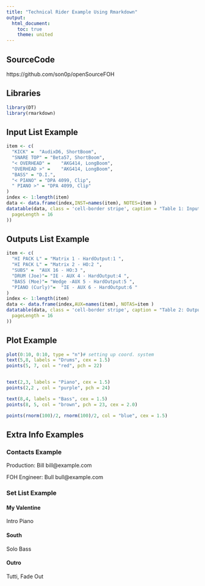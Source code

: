 ```yaml
---
title: "Technical Rider Example Using Rmarkdown"
output:
  html_document:
    toc: true
    theme: united
---
```


## SourceCode
  https://github.com/son0p/openSourceFOH

## Libraries
```r
library(DT)
library(rmarkdown)
````

## Input List Example

```r

item <- c(
  "KICK" =	"AudixD6, ShortBoom",
  "SNARE TOP" =	"Beta57, ShortBoom",
  "< OVERHEAD" =	"AKG414, LongBoom",
  "OVERHEAD >" =	"AKG414, LongBoom",
  "BASS" = "D.I.",
  "< PIANO" = "DPA 4099, Clip",
  " PIANO >" = "DPA 4099, Clip"
)
index <- 1:length(item)
data <- data.frame(index,INST=names(item), NOTES=item )
datatable(data, class = 'cell-border stripe', caption = "Table 1: Input List ",options = list(
  pageLength = 16
))
```



## Outputs List Example

```r
item <- c(
  "HI PACK L" =	"Matrix 1 - HardOutput:1 ",
  "HI PACK L" =	"Matrix 2 - HO:2 ",
  "SUBS" =	"AUX 16 - HO:3 ",
  "DRUM (Joe)"=	"IE - AUX 4 - HardOutput:4 ",
  "BASS (Moe)"=	"Wedge -AUX 5 - HardOutput:5 ",
  "PIANO (Curly)"=	"IE - AUX 6 - HardOutput:6 " 
)
index <- 1:length(item)
data <- data.frame(index,AUX=names(item), NOTAS=item )
datatable(data, class = 'cell-border stripe', caption = "Table 2: Outputs ",options = list(
  pageLength = 16
))
```

## Plot Example

```r
plot(0:10, 0:10, type = "n")# setting up coord. system
text(5,8, labels = "Drums", cex = 1.5)
points(5, 7, col = "red", pch = 22)


text(2,3, labels = "Piano", cex = 1.5)
points(2,2 , col = "purple", pch = 24)

text(8,4, labels = "Bass", cex = 1.5)
points(8, 5, col = "brown", pch = 23, cex = 2.0)

points(rnorm(100)/2, rnorm(100)/2, col = "blue", cex = 1.5)
````

## Extra Info Examples

### Contacts Example

 Production: Bill bill@example.com

FOH Engineer: Bull  bull@example.com

### Set List Example

#### My Valentine
Intro Piano

#### South
Solo Bass

#### Outro
Tutti, Fade Out
